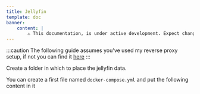 ```yaml
---
title: Jellyfin
template: doc
banner:
    content: |
        ⚠️ This documentation, is under active development. Expect changes!
---
```

:::caution
The following guide assumes you've used my reverse proxy setup, if not you can find it <a href="/tools/nginx-proxy/">here</a>
:::




Create a folder in which to place the jellyfin data.

You can create a first file named `docker-compose.yml` and put the following content in it


 
<Code code={contentJellyfin} lang="yml" title="docker-compose.yml" />
